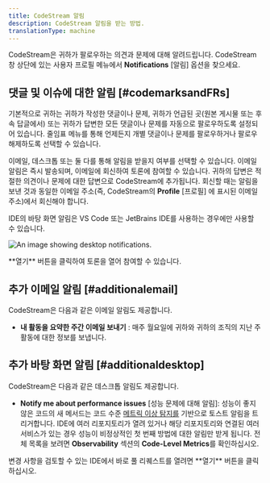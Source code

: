 ```yaml
---
title: CodeStream 알림
description: CodeStream 알림을 받는 방법.
translationType: machine
---
```




CodeStream은 귀하가 팔로우하는 의견과 문제에 대해 알려드립니다. CodeStream 창 상단에 있는 사용자 프로필 메뉴에서 **Notifications** \[알림] 옵션을 찾으세요.

## 댓글 및 이슈에 대한 알림 [#codemarksandFRs]

기본적으로 귀하는 귀하가 작성한 댓글이나 문제, 귀하가 언급된 곳(원본 게시물 또는 후속 답글에서) 또는 귀하가 답변한 모든 댓글이나 문제를 자동으로 팔로우하도록 설정되어 있습니다. 줄임표 메뉴를 통해 언제든지 개별 댓글이나 문제를 팔로우하거나 팔로우 해제하도록 선택할 수 있습니다.

이메일, 데스크톱 또는 둘 다를 통해 알림을 받을지 여부를 선택할 수 있습니다. 이메일 알림은 즉시 발송되며, 이메일에 회신하여 토론에 참여할 수 있습니다. 귀하의 답변은 적절한 의견이나 문제에 대한 답변으로 CodeStream에 추가됩니다. 회신할 때는 알림을 보낸 것과 동일한 이메일 주소(즉, CodeStream의 **Profile** \[프로필] 에 표시된 이메일 주소)에서 회신해야 합니다.

IDE의 바탕 화면 알림은 VS Code 또는 JetBrains IDE를 사용하는 경우에만 사용할 수 있습니다.

<img
  title="Desktop notifications"
  alt="An image showing desktop notifications."
  src={codestreamCodestreamDesktopNotification}
/>

<figcaption>
  **열기** 버튼을 클릭하여 토론을 열어 참여할 수 있습니다.
</figcaption>

## 추가 이메일 알림 [#additionalemail]

CodeStream은 다음과 같은 이메일 알림도 제공합니다.

* **내 활동을 요약한 주간 이메일 보내기** : 매주 월요일에 귀하와 귀하의 조직의 지난 주 활동에 대한 정보를 보냅니다.

## 추가 바탕 화면 알림 [#additionaldesktop]

CodeStream은 다음과 같은 데스크톱 알림도 제공합니다.

* **Notify me about performance issues** \[성능 문제에 대해 알림]: 성능이 좋지 않은 코드의 새 메서드는 코드 수준 [메트릭 이상 탐지를](/docs/codestream/how-use-codestream/performance-monitoriing#clm-anomalies) 기반으로 토스트 알림을 트리거합니다. IDE에 여러 리포지토리가 열려 있거나 해당 리포지토리와 연결된 여러 서비스가 있는 경우 성능이 비정상적인 첫 번째 방법에 대한 알림만 받게 됩니다. 전체 목록을 보려면 **Observability** 섹션의 **Code-Level Metrics**를 확인하십시오.

<figcaption>
  변경 사항을 검토할 수 있는 IDE에서 바로 풀 리퀘스트를 열려면 **열기** 버튼을 클릭하십시오.
</figcaption>
